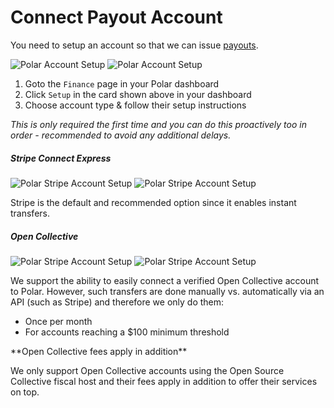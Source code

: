 
# Connect Payout Account

You need to setup an account so that we can issue
[payouts](/docs/finance/payouts).

![Polar Account Setup](./polar-account-nudge.light.jpg)
![Polar Account Setup](./polar-account-nudge.dark.jpg)

1. Goto the `Finance` page in your Polar dashboard
2. Click `Setup` in the card shown above in your dashboard
3. Choose account type & follow their setup instructions

*This is only required the first time and you can do this proactively too in order - recommended to avoid
any additional delays.*

##### Stripe Connect Express

![Polar Stripe Account Setup](./polar-account-stripe-setup.light.jpg)
![Polar Stripe Account Setup](./polar-account-stripe-setup.dark.jpg)

Stripe is the default and recommended option since it enables instant transfers.

##### Open Collective

![Polar Stripe Account Setup](./polar-account-oc-setup.light.jpg)
![Polar Stripe Account Setup](./polar-account-oc-setup.dark.jpg)

We support the ability to easily connect a verified Open Collective account to
Polar. However, such transfers are done manually vs. automatically via an API
(such as Stripe) and therefore we only do them:

- Once per month
- For accounts reaching a $100 minimum threshold

<BrowserCallout type="NOTE">
**Open Collective fees apply in addition**

We only support Open Collective accounts using the Open Source Collective
fiscal host and their fees apply in addition to offer their services on top.
</BrowserCallout>
